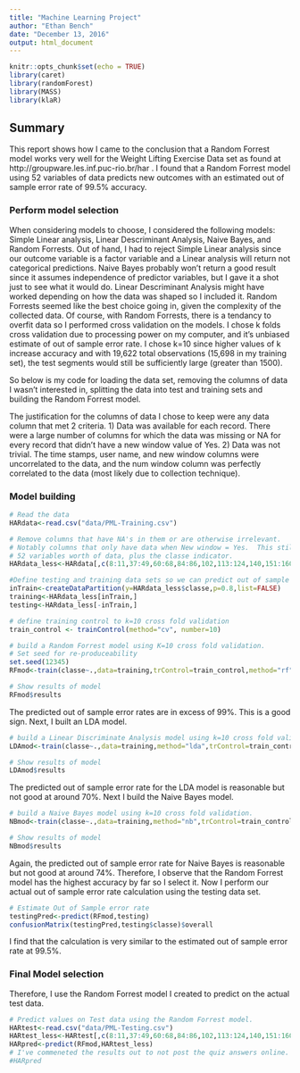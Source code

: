---
title: "Machine Learning Project"
author: "Ethan Bench"
date: "December 13, 2016"
output: html_document
---

```{r setup, include=FALSE}
knitr::opts_chunk$set(echo = TRUE)
library(caret)
library(randomForest)
library(MASS)
library(klaR)
```

## Summary

This report shows how I came to the conclusion that a Random Forrest model works very well for the Weight Lifting Exercise Data set as found at http://groupware.les.inf.puc-rio.br/har .  I found that a Random Forrest model using 52 variables  of data predicts new outcomes with an estimated out of sample error rate of 99.5% accuracy.

### Perform model selection

When considering models to choose, I considered the following models:  Simple Linear analysis, Linear Descriminant Analysis, Naive Bayes, and Random Forrests.  Out of hand, I had to reject Simple Linear analysis since our outcome variable is a factor variable and a Linear analysis will return not categorical predictions.  Naive Bayes probably won't return a good result since it assumes independence of predictor variables, but I gave it a shot just to see what it would do.  Linear Descriminant Analysis might have worked depending on how the data was shaped so I included it.  Random Forrests seemed like the best choice going in, given the complexity of the collected data.  Of course, with Random Forrests, there is a tendancy to overfit data so I performed cross validation on the models.  I chose k folds cross validation due to processing power on my computer, and it's unbiased estimate of out of sample error rate.  I chose k=10 since higher values of k increase accuracy and with 19,622 total observations (15,698 in my training set), the test segments would still be sufficiently large (greater than 1500).

So below is my code for loading the data set, removing the columns of data I wasn't interested in, splitting the data into test and training sets and building the Random Forrest model.

The justification for the columns of data I chose to keep were any data column that met 2 criteria.  1) Data was available for each record.  There were a large number of columns for which the data was missing or NA for every record that didn't have a new window value of Yes.
2) Data was not trivial.  The time stamps, user name, and new window columns were uncorrelated to the data, and the num window column was perfectly correlated to the data (most likely due to collection technique).

### Model building

```{r cache=TRUE}
# Read the data
HARdata<-read.csv("data/PML-Training.csv")

# Remove columns that have NA's in them or are otherwise irrelevant.
# Notably columns that only have data when New window = Yes.  This still leaves
# 52 variables worth of data, plus the classe indicator.
HARdata_less<-HARdata[,c(8:11,37:49,60:68,84:86,102,113:124,140,151:160)]

#Define testing and training data sets so we can predict out of sample error rate later.
inTrain<-createDataPartition(y=HARdata_less$classe,p=0.8,list=FALSE)
training<-HARdata_less[inTrain,]
testing<-HARdata_less[-inTrain,]

# define training control to k=10 cross fold validation
train_control <- trainControl(method="cv", number=10)

# build a Random Forrest model using K=10 cross fold validation.
# Set seed for re-produceability
set.seed(12345)
RFmod<-train(classe~.,data=training,trControl=train_control,method="rf")

# Show results of model
RFmod$results
```

The predicted out of sample error rates are in excess of 99%.  This is a good sign.  Next, I built an LDA model.

```{r cache=TRUE}
# build a Linear Discriminate Analysis model using k=10 cross fold validation.
LDAmod<-train(classe~.,data=training,method="lda",trControl=train_control)

# Show results of model
LDAmod$results
```

The predicted out of sample error rate for the LDA model is reasonable but not good at around 70%.  Next I build the Naive Bayes model.

```{r cache=TRUE, warning = FALSE}
# build a Naive Bayes model using k=10 cross fold validation.
NBmod<-train(classe~.,data=training,method="nb",trControl=train_control)
```
```{r}
# Show results of model
NBmod$results
```

Again, the predicted out of sample error rate for Naive Bayes is reasonable but not good at around 74%.  Therefore, I observe that the Random Forrest model has the highest accuracy by far so I select it.  Now I perform our actual out of sample error rate calculation using the testing data set.

```{r}
# Estimate Out of Sample error rate
testingPred<-predict(RFmod,testing)
confusionMatrix(testingPred,testing$classe)$overall
```

I find that the calculation is very similar to the estimated out of sample error rate at 99.5%.

### Final Model selection

Therefore, I use the Random Forrest model I created to predict on the actual test data.

```{r}
# Predict values on Test data using the Random Forrest model.
HARtest<-read.csv("data/PML-Testing.csv")
HARtest_less<-HARtest[,c(8:11,37:49,60:68,84:86,102,113:124,140,151:160)]
HARpred<-predict(RFmod,HARtest_less)
# I've commeneted the results out to not post the quiz answers online.
#HARpred

```